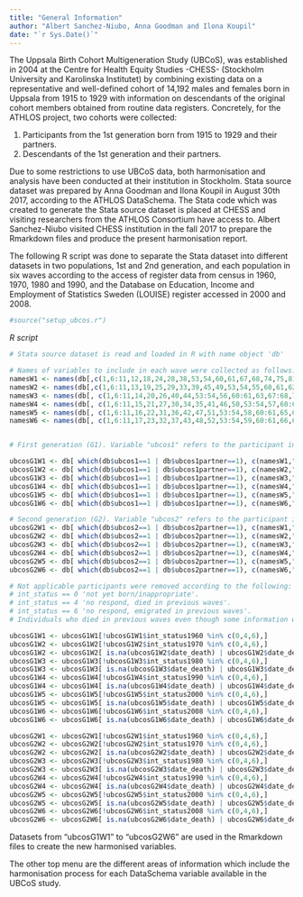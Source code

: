 ```yaml
---
title: "General Information"
author: "Albert Sanchez-Niubo, Anna Goodman and Ilona Koupil"
date: "`r Sys.Date()`"
---
```


The Uppsala Birth Cohort Multigeneration Study (UBCoS), was established in 2004 at the Centre for Health Equity Studies -CHESS- (Stockholm University and Karolinska Institutet) by combining existing data on a representative and well-defined cohort of 14,192 males and females born in Uppsala from 1915 to 1929 with information on descendants of the original cohort members obtained from routine data registers. Concretely, for the ATHLOS project, two cohorts were collected:

1. Participants from the 1st generation born from 1915 to 1929 and their partners.
2. Descendants of the 1st generation and their partners.

Due to some restrictions to use UBCoS data, both harmonisation and analysis have been conducted at their institution in Stockholm. Stata source dataset was prepared by Anna Goodman and Ilona Koupil in August 30th 2017, according to the ATHLOS DataSchema. The Stata code which was created to generate the Stata source dataset is placed at CHESS and visiting researchers from the ATHLOS Consortium have access to. Albert Sanchez-Niubo visited CHESS institution in the fall 2017 to prepare the Rmarkdown files and produce the present harmonisation report.

The following R script was done to separate the Stata dataset into different datasets in two populations, 1st and 2nd generation, and each population in six waves according to the access of register data from census in 1960, 1970, 1980 and 1990, and the Database on Education, Income and Employment of Statistics Sweden (LOUISE) register accessed in 2000 and 2008.

```r
#source("setup_ubcos.r")
```

*R script*
```r
# Stata source dataset is read and loaded in R with name object 'db'

# Names of variables to include in each wave were collected as follows:
namesW1 <- names(db[,c(1,6:11,12,18,24,28,38,53,54,60,61,67,68,74,75,81,82,88,89,95,96)])
namesW2 <- names(db[,c(1,6:11,13,19,25,29,33,39,45,49,53,54,55,60,61,62,67,68,69,74,75,76,81,82,83,88,89,90,95,96,97, 102:104, 117:119, 132:134, 147:149, 162:164)])
namesW3 <- names(db[, c(1,6:11,14,20,26,40,44,53:54,56,60:61,63,67:68,70,74:75,77,81:82,84,88:89,91,95:96,98, 105:107, 120:122, 135:137, 150:152, 165:167)])
namesW4 <- names(db[, c(1,6:11,15,21,27,30,34,35,41,46,50,53:54,57,60:61,64,67:68,71,74:75,78,81:82,85,88:89,92,95:96,99, 108:110, 123:125, 138:140, 153:155, 168:170)])
namesW5 <- names(db[, c(1,6:11,16,22,31,36,42,47,51,53:54,58,60:61,65,67:68,72,74:75,79,81:82,86,88:89,93,95:96,100, 111:113, 126:128, 141:143, 156:158, 171:173)])
namesW6 <- names(db[, c(1,6:11,17,23,32,37,43,48,52,53:54,59,60:61,66,67:68,73,74:75,80,81:82,87,88:89,94,95:96,101, 114:116, 129:131, 144:146, 159:161, 174:176)])


# First generation (G1). Variable "ubcos1" refers to the participant in G1, and "ubcos1partner" to the partner of the participant in G1.

ubcosG1W1 <- db[ which(db$ubcos1==1 | db$ubcos1partner==1), c(namesW1,"ubcos1","ubcos1partner")]
ubcosG1W2 <- db[ which(db$ubcos1==1 | db$ubcos1partner==1), c(namesW2,"ubcos1","ubcos1partner")]
ubcosG1W3 <- db[ which(db$ubcos1==1 | db$ubcos1partner==1), c(namesW3,"ubcos1","ubcos1partner")]
ubcosG1W4 <- db[ which(db$ubcos1==1 | db$ubcos1partner==1), c(namesW4,"ubcos1","ubcos1partner")]
ubcosG1W5 <- db[ which(db$ubcos1==1 | db$ubcos1partner==1), c(namesW5,"ubcos1","ubcos1partner")]
ubcosG1W6 <- db[ which(db$ubcos1==1 | db$ubcos1partner==1), c(namesW6,"ubcos1","ubcos1partner")]

# Second generation (G2). Variable "ubcos2" refers to the participant in G2, and "ubcos2partner" to the partner of the participant in G2.
ubcosG2W1 <- db[ which(db$ubcos2==1 | db$ubcos2partner==1), c(namesW1,"ubcos2","ubcos2partner")]
ubcosG2W2 <- db[ which(db$ubcos2==1 | db$ubcos2partner==1), c(namesW2,"ubcos2","ubcos2partner")]
ubcosG2W3 <- db[ which(db$ubcos2==1 | db$ubcos2partner==1), c(namesW3,"ubcos2","ubcos2partner")]
ubcosG2W4 <- db[ which(db$ubcos2==1 | db$ubcos2partner==1), c(namesW4,"ubcos2","ubcos2partner")]
ubcosG2W5 <- db[ which(db$ubcos2==1 | db$ubcos2partner==1), c(namesW5,"ubcos2","ubcos2partner")]
ubcosG2W6 <- db[ which(db$ubcos2==1 | db$ubcos2partner==1), c(namesW6,"ubcos2","ubcos2partner")]

# Not applicable participants were removed according to the following:
# int_status == 0 'not yet born/inappropriate'.
# int_status == 4 'no respond, died in previous waves'.
# int_status == 6 'no respond, emigrated in previous waves'.
# Individuals who died in previous waves even though some information was collected and was kept in that wave.

ubcosG1W1 <- ubcosG1W1[!ubcosG1W1$int_status1960 %in% c(0,4,6),]  
ubcosG1W2 <- ubcosG1W2[!ubcosG1W2$int_status1970 %in% c(0,4,6),]  
ubcosG1W2 <- ubcosG1W2[ is.na(ubcosG1W2$date_death) | ubcosG1W2$date_death >= ymd("19601101"),]  
ubcosG1W3 <- ubcosG1W3[!ubcosG1W3$int_status1980 %in% c(0,4,6),]  
ubcosG1W3 <- ubcosG1W3[ is.na(ubcosG1W3$date_death) | ubcosG1W3$date_death >= ymd("19701101"),]  
ubcosG1W4 <- ubcosG1W4[!ubcosG1W4$int_status1990 %in% c(0,4,6),]  
ubcosG1W4 <- ubcosG1W4[ is.na(ubcosG1W4$date_death) | ubcosG1W4$date_death >= ymd("19800915"),]  
ubcosG1W5 <- ubcosG1W5[!ubcosG1W5$int_status2000 %in% c(0,4,6),]  
ubcosG1W5 <- ubcosG1W5[ is.na(ubcosG1W5$date_death) | ubcosG1W5$date_death >= ymd("19901101"),]  
ubcosG1W6 <- ubcosG1W6[!ubcosG1W6$int_status2008 %in% c(0,4,6),]
ubcosG1W6 <- ubcosG1W6[ is.na(ubcosG1W6$date_death) | ubcosG1W6$date_death >= ymd("20001101"),]  

ubcosG2W1 <- ubcosG2W1[!ubcosG2W1$int_status1960 %in% c(0,4,6),]  
ubcosG2W2 <- ubcosG2W2[!ubcosG2W2$int_status1970 %in% c(0,4,6),]  
ubcosG2W2 <- ubcosG2W2[ is.na(ubcosG2W2$date_death) | ubcosG2W2$date_death >= ymd("19601101"),]  
ubcosG2W3 <- ubcosG2W3[!ubcosG2W3$int_status1980 %in% c(0,4,6),]  
ubcosG2W3 <- ubcosG2W3[ is.na(ubcosG2W3$date_death) | ubcosG2W3$date_death >= ymd("19701101"),]  
ubcosG2W4 <- ubcosG2W4[!ubcosG2W4$int_status1990 %in% c(0,4,6),]  
ubcosG2W4 <- ubcosG2W4[ is.na(ubcosG2W4$date_death) | ubcosG2W4$date_death >= ymd("19800915"),]  
ubcosG2W5 <- ubcosG2W5[!ubcosG2W5$int_status2000 %in% c(0,4,6),]  
ubcosG2W5 <- ubcosG2W5[ is.na(ubcosG2W5$date_death) | ubcosG2W5$date_death >= ymd("19901101"),]  
ubcosG2W6 <- ubcosG2W6[!ubcosG2W6$int_status2008 %in% c(0,4,6),]
ubcosG2W6 <- ubcosG2W6[ is.na(ubcosG2W6$date_death) | ubcosG2W6$date_death >= ymd("20001101"),]  
```

Datasets from "ubcosG1W1" to "ubcosG2W6" are used in the Rmarkdown files to create the new harmonised variables.

The other top menu are the different areas of information which include the harmonisation process for each DataSchema variable available in the UBCoS study.

